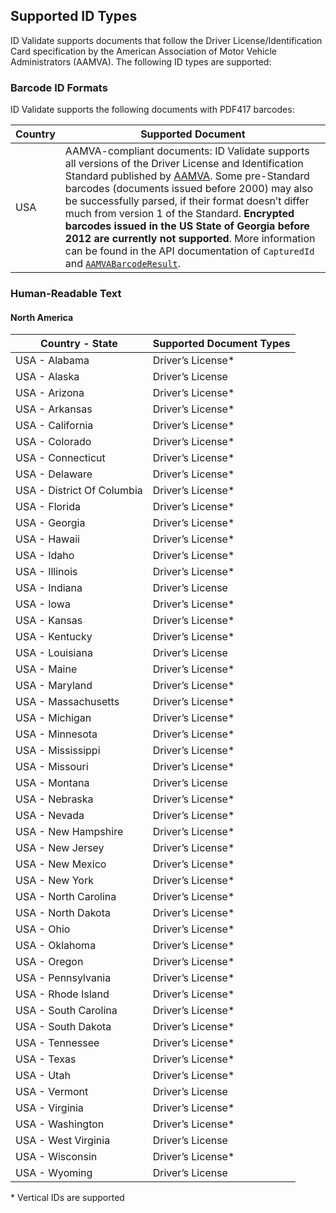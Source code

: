 ## Supported ID Types

ID Validate supports documents that follow the Driver License/Identification Card specification by the American Association of Motor Vehicle Administrators (AAMVA). The following ID types are supported:

### Barcode ID Formats

ID Validate supports the following documents with PDF417 barcodes:

| Country     | Supported Document |
|-------------|-----------------------------------------|
| USA         | AAMVA-compliant documents: ID Validate supports all versions of the Driver License and Identification Standard published by [AAMVA](https://www.aamva.org/). Some pre-Standard barcodes (documents issued before 2000) may also be successfully parsed, if their format doesn’t differ much from version 1 of the Standard. **Encrypted barcodes issued in the US State of Georgia before 2012 are currently not supported**. More information can be found in the API documentation of `CapturedId` and [`AAMVABarcodeResult`](https://docs.scandit.com/6.28/data-capture-sdk/android/id-capture/api/aamva-barcode-result.html#class-scandit.datacapture.id.AamvaBarcodeResult). |

### Human-Readable Text

#### North America

| Country - State   | Supported Document Types  |
|--------------------------|--------------------------------------------------------------|
| USA - Alabama            | Driver’s License*       |
| USA - Alaska             | Driver’s License     |
| USA - Arizona            | Driver’s License*       |
| USA - Arkansas           | Driver’s License*       |
| USA - California         | Driver’s License*       |
| USA - Colorado           | Driver’s License*                                              |
| USA - Connecticut        | Driver’s License*                                              |
| USA - Delaware           | Driver’s License*     |
| USA - District Of Columbia | Driver’s License*       |
| USA - Florida            | Driver’s License*       |
| USA - Georgia            | Driver’s License*       |
| USA - Hawaii             | Driver’s License*                                              |
| USA - Idaho              | Driver’s License*                                              |
| USA - Illinois           | Driver’s License*       |
| USA - Indiana            | Driver’s License                                               |
| USA - Iowa               | Driver’s License*       |
| USA - Kansas             | Driver’s License*       |
| USA - Kentucky           | Driver’s License*       |
| USA - Louisiana          | Driver’s License    |
| USA - Maine              | Driver’s License*                                              |
| USA - Maryland           | Driver’s License*       |
| USA - Massachusetts      | Driver’s License*       |
| USA - Michigan           | Driver’s License*       |
| USA - Minnesota          | Driver’s License*       |
| USA - Mississippi        | Driver’s License*       |
| USA - Missouri           | Driver’s License*       |
| USA - Montana            | Driver’s License                                               |
| USA - Nebraska           | Driver’s License*                                              |
| USA - Nevada             | Driver’s License*       |
| USA - New Hampshire      | Driver’s License*     |
| USA - New Jersey         | Driver’s License*       |
| USA - New Mexico         | Driver’s License*                                              |
| USA - New York           | Driver’s License*       |
| USA - North Carolina     | Driver’s License*       |
| USA - North Dakota       | Driver’s License*    |
| USA - Ohio               | Driver’s License*       |
| USA - Oklahoma           | Driver’s License*       |
| USA - Oregon             | Driver’s License*                                              |
| USA - Pennsylvania       | Driver’s License*       |
| USA - Rhode Island       | Driver’s License*                                              |
| USA - South Carolina     | Driver’s License*       |
| USA - South Dakota       | Driver’s License*    |
| USA - Tennessee          | Driver’s License*       |
| USA - Texas              | Driver’s License*       |
| USA - Utah               | Driver’s License*       |
| USA - Vermont            | Driver’s License    |
| USA - Virginia           | Driver’s License*                                              |
| USA - Washington         | Driver’s License*       |
| USA - West Virginia      | Driver’s License    |
| USA - Wisconsin          | Driver’s License*                                              |
| USA - Wyoming            | Driver’s License                                               |

\* Vertical IDs are supported
